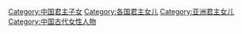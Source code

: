 [[Category:中国君主子女|Category:中国君主子女]]
[[Category:各国君主女儿|Category:各国君主女儿]]
[[Category:亚洲君主女儿|Category:亚洲君主女儿]]
[[Category:中国古代女性人物|Category:中国古代女性人物]]